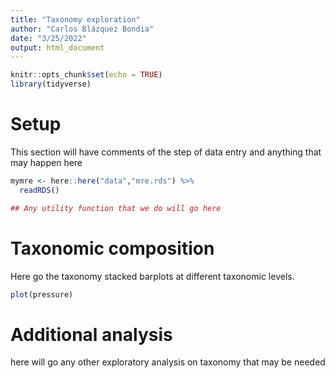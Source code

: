 ```yaml
---
title: "Taxonomy exploration"
author: "Carlos Blázquez Bondia"
date: "3/25/2022"
output: html_document
---
```


```r
knitr::opts_chunk$set(echo = TRUE)
library(tidyverse)
```

# Setup

This section will have comments of the step of data entry and anything that may happen here

```r
mymre <- here::here("data","mre.rds") %>%
  readRDS()
```


```r

## Any utility function that we do will go here

```



# Taxonomic composition

Here go the taxonomy stacked barplots at different taxonomic levels.

```r
plot(pressure)
```

# Additional analysis

here will go any other exploratory analysis on taxonomy that may be needed
